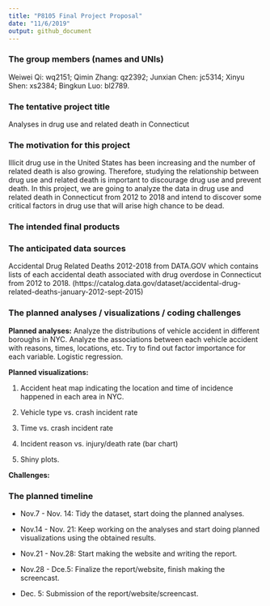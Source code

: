 ```yaml
---
title: "P8105 Final Project Proposal"
date: "11/6/2019"
output: github_document
---
```


### The group members (names and UNIs)

Weiwei Qi: wq2151; Qimin Zhang: qz2392; Junxian Chen: jc5314; Xinyu Shen: xs2384; Bingkun Luo: bl2789.

### The tentative project title

Analyses in drug use and related death in Connecticut

### The motivation for this project

Illicit drug use in the United States has been increasing and the number of related death is also growing. Therefore, studying the relationship between drug use and related death is important to discourage drug use and prevent death. In this project, we are going to analyze the data in drug use and related death in  Connecticut from 2012 to 2018 and intend to discover some critical factors in drug use that will arise high chance to be dead.

### The intended final products



### The anticipated data sources

Accidental Drug Related Deaths 2012-2018  from DATA.GOV which contains lists of each accidental death associated with drug overdose in Connecticut from 2012 to 2018. (https://catalog.data.gov/dataset/accidental-drug-related-deaths-january-2012-sept-2015)

### The planned analyses / visualizations / coding challenges

**Planned analyses:** Analyze the distributions of vehicle accident in different boroughs in NYC. Analyze the associations between each vehicle accident with reasons, times, locations, etc. Try to find out factor importance for each variable. Logistic regression.

**Planned visualizations:** 

1) Accident heat map indicating the location and time of incidence happened in each area in NYC. 

2) Vehicle type vs. crash incident rate

3) Time vs. crash incident rate

4) Incident reason vs. injury/death rate (bar chart)

5) Shiny plots.

**Challenges:** 

### The planned timeline

* Nov.7 - Nov. 14: Tidy the dataset, start doing the planned analyses.

* Nov.14 - Nov. 21: Keep working on the analyses and start doing planned visualizations using the obtained results.

* Nov.21 - Nov.28: Start making the website and writing the report.

* Nov.28 - Dce.5: Finalize the report/website, finish making the screencast.

* Dec. 5: Submission of the report/website/screencast.

